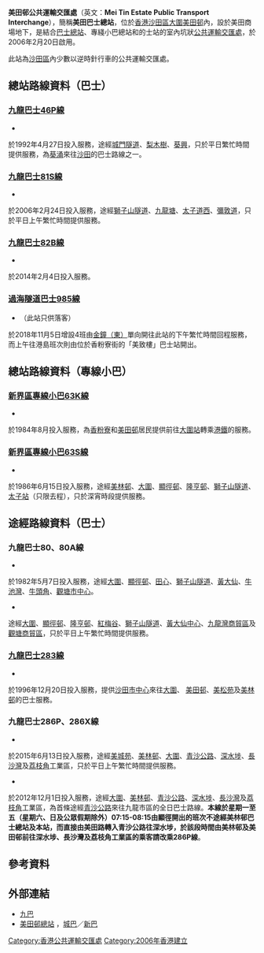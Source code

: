 {{Infobox HK Bus terminus 
| image= Mei Tin Estate Public Transport Interchange.jpg
| name= 美田邨公共運輸交匯處
| engname= Mei Tin Estate Public Transport Interchange
| district= [[沙田區|沙田區]] 
| area= [[九巴|九巴]]<br>-[[大圍村|大圍村]]／[[美林邨|美林]]<br>[[新巴|新巴]]<br>-美林
| street= [[香粉寮街|香粉寮街]][[美田邨|美田邨]]商場內
| coordinates= {{coord|22|22|34.59|N|114|10|14.17|E}}
| opendate= {{start date and age|2006|2|20}}<ref><[http://www.gld.gov.hk/egazette/pdf/20061007/cgn20061007992.pdf 第992號公告：《道路交通（交通管制）規例 (第374章)--大圍美田邨公共運輸交匯處禁區》>]，香港特別行政區政府憲報第10卷第07期，2006年2月17日。</ref>
| terminate= [[九巴|九巴]]<br>[[九龍巴士46P線|46P]]、[[九龍巴士81S線|81S]]<br>[[過海隧道巴士|過海隧道巴士]]<br>[[過海隧道巴士985線|985（只限回程）]]<br>[[香港小巴|專線小巴]]<br>[[新界區專線小巴63K線|63K]]、[[新界區專線小巴63S線|63S]]
| via= 九巴<br>[[九龍巴士80線|80、80A]]、[[九龍巴士82B線|82B]]、[[九龍巴士283線|283]] 、[[九龍巴士286P線|286P]]、[[九龍巴士286X線|286X]]
| feeder=
| nearbystreets= 香粉寮街
| nearbysights= 美田邨
| notes= 
| alternative= 美田巴士總站
| bgcolor=GREEN 
| fontcolor=white
}}
'''美田邨公共運輸交匯處'''（英文：'''Mei Tin Estate Public Transport Interchange'''），簡稱'''美田巴士總站'''，位於[[香港|香港]][[沙田區|沙田區]][[大圍|大圍]][[美田邨|美田邨]]內，設於美田商場地下，是結合[[巴士總站|巴士總站]]、專綫小巴總站和的士站的室內坑狀[[公共運輸交匯處|公共運輸交匯處]]，於2006年2月20日啟用。

此站為[[沙田區|沙田區]]內少數以逆時針行車的公共運輸交匯處。

==總站路線資料（巴士）==
===[[九龍巴士46P線|九龍巴士46P線]]===
*{{HK Bus Route KLNT|46P|inline}}
於1992年4月27日投入服務，途經[[城門隧道|城門隧道]]、[[梨木樹|梨木樹]]、[[葵興|葵興]]，只於平日繁忙時間提供服務，為[[葵涌|葵涌]]來往[[沙田_(香港)|沙田]]的巴士路線之一。

===[[九龍巴士81S線|九龍巴士81S線]]===
*{{HK Bus Route KLNT|81S|inline}}
於2006年2月24日投入服務，途經[[獅子山隧道|獅子山隧道]]、[[九龍塘|九龍塘]]、[[太子道西|太子道西]]、[[彌敦道|彌敦道]]，只於平日上午繁忙時間提供服務。
===[[九龍巴士82B線|九龍巴士82B線]]===
*{{HK Bus Route KLNT|82B|inline}}
於2014年2月4日投入服務。

===[[過海隧道巴士985線|過海隧道巴士985線]]===
*{{HK Bus Route Cross Harbour|985|afternoon}}（此站只供落客）
於2018年11月5日增設4班由[[金鐘（東）巴士總站|金鐘（東）]]單向開往此站的下午繁忙時間回程服務，而上午往港島班次則由位於香粉寮街的「美致樓」巴士站開出。

==總站路線資料（專線小巴）==
===[[新界區專線小巴63K線|新界區專線小巴63K線]]===
*{{HK MiniBus Route NT Show:63K|format=inline}}
於1984年8月投入服務，為[[香粉寮|香粉寮]]和[[美田邨|美田邨]]居民提供前往[[大圍站|大圍站]]轉乘[[港鐵|港鐵]]的服務。

===[[新界區專線小巴63S線|新界區專線小巴63S線]]===
*{{HK MiniBus Route NT Show:63S|format=inline}}
於1986年6月15日投入服務，途經[[美林邨|美林邨]]、[[大圍|大圍]]、[[顯徑邨|顯徑邨]]、[[隆亨邨|隆亨邨]]、[[獅子山隧道|獅子山隧道]]、[[太子站|太子站]]（只限去程），只於深宵時段提供服務。

==途經路線資料（巴士）==
===九龍巴士80、80A線===
;{{KMB|80}}
*{{HK Bus Route KLNT|80|inline}}
於1982年5月7日投入服務，途經[[大圍|大圍]]、[[顯徑邨|顯徑邨]]、[[田心圍|田心]]、[[獅子山隧道|獅子山隧道]]、[[黃大仙_(香港地方)|黃大仙]]、[[牛池灣|牛池灣]]、[[牛頭角|牛頭角]]、[[觀塘市中心|觀塘市中心]]。

;{{KMB|80A}}
*{{HK Bus Route KLNT|80A|inline}}
途經[[大圍|大圍]]、[[顯徑邨|顯徑邨]]、[[隆亨邨|隆亨邨]]、[[紅梅谷|紅梅谷]]、[[獅子山隧道|獅子山隧道]]、[[黃大仙中心|黃大仙中心]]、[[九龍灣商貿區|九龍灣商貿區]]及[[觀塘商貿區|觀塘商貿區]]，只於平日上午繁忙時間提供服務。

===[[九龍巴士283線|九龍巴士283線]]===
*{{HK Bus Route KLNT|283|inline}}
於1996年12月20日投入服務，提供[[沙田市中心|沙田市中心]]來往[[大圍|大圍]]、 [[美田邨|美田邨]]、[[美松苑|美松苑]]及[[美林邨|美林邨]]的巴士服務。

===九龍巴士286P、286X線===
;{{KMB|286P}}
*{{HK Bus Route KLNT|286P|inline}}
於2015年6月13日投入服務，途經[[美城苑|美城苑]]、[[美林邨|美林邨]]、[[大圍|大圍]]、[[青沙公路|青沙公路]]、[[深水埗|深水埗]]、[[長沙灣|長沙灣]]及[[荔枝角|荔枝角]]工業區，只於平日上午繁忙時間提供服務。

;{{KMB|286X}}
*{{HK Bus Route KLNT|286X|inline}}
於2012年12月1日投入服務，途經[[大圍|大圍]]、[[美林邨|美林邨]]、[[青沙公路|青沙公路]]、[[深水埗|深水埗]]、[[長沙灣|長沙灣]]及[[荔枝角|荔枝角]]工業區，為首條途經[[青沙公路|青沙公路]]來往九龍市區的全日巴士路線。'''本線於星期一至五（星期六、日及公眾假期除外）07:15-08:15由顯徑開出的班次不途經美林邨巴士總站及本站，而直接由美田路轉入青沙公路往深水埗，於該段時間由美林邨及美田邨前往深水埗、長沙灣及荔枝角工業區的乘客請改乘286P線'''。

==參考資料==
<references />
{{reflist}}

==外部連結==
*[http://www.kmb.hk/ 九巴] {{Wayback|url=http://www.kmb.hk/ |date=20121206050156 }}
*[http://www.nwstbus.com.hk/routes/busstop.aspx?intLangID=2&stopid=003154 美田邨總站] {{Wayback|url=http://www.nwstbus.com.hk/routes/busstop.aspx?intLangID=2&stopid=003154 |date=20140112011834 }}，[[城巴|城巴]]／[[新巴|新巴]]

{{香港沙田區巴士總站列表}}
[[Category:香港公共運輸交匯處|Category:香港公共運輸交匯處]]
[[Category:2006年香港建立|Category:2006年香港建立]]